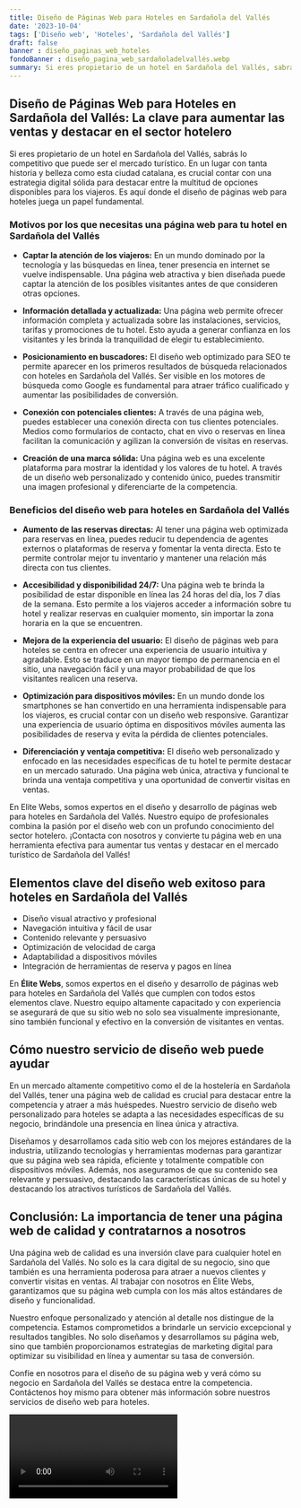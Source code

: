 ```yaml
---
title: Diseño de Páginas Web para Hoteles en Sardañola del Vallés
date: '2023-10-04'
tags: ['Diseño web', 'Hoteles', 'Sardañola del Vallés']
draft: false
banner : diseño_paginas_web_hoteles
fondoBanner : diseño_pagina_web_sardañoladelvallés.webp
summary: Si eres propietario de un hotel en Sardañola del Vallés, sabrás lo competitivo que puede ser el mercado turístico. En un lugar con tanta historia y belleza como esta ciudad catalana, es crucial contar con una estrategia digital sólida para destacar entre la multitud de opciones disponibles para los viajeros. Es aquí donde el diseño de páginas web para hoteles juega un papel fundamental.
---
```


## **Diseño de Páginas Web para Hoteles en Sardañola del Vallés: La clave para aumentar las ventas y destacar en el sector hotelero**

Si eres propietario de un hotel en Sardañola del Vallés, sabrás lo competitivo que puede ser el mercado turístico. En un lugar con tanta historia y belleza como esta ciudad catalana, es crucial contar con una estrategia digital sólida para destacar entre la multitud de opciones disponibles para los viajeros. Es aquí donde el diseño de páginas web para hoteles juega un papel fundamental.

### **Motivos por los que necesitas una página web para tu hotel en Sardañola del Vallés**

- **Captar la atención de los viajeros:** En un mundo dominado por la tecnología y las búsquedas en línea, tener presencia en internet se vuelve indispensable. Una página web atractiva y bien diseñada puede captar la atención de los posibles visitantes antes de que consideren otras opciones.

- **Información detallada y actualizada:** Una página web permite ofrecer información completa y actualizada sobre las instalaciones, servicios, tarifas y promociones de tu hotel. Esto ayuda a generar confianza en los visitantes y les brinda la tranquilidad de elegir tu establecimiento.

- **Posicionamiento en buscadores:** El diseño web optimizado para SEO te permite aparecer en los primeros resultados de búsqueda relacionados con hoteles en Sardañola del Vallés. Ser visible en los motores de búsqueda como Google es fundamental para atraer tráfico cualificado y aumentar las posibilidades de conversión.

- **Conexión con potenciales clientes:** A través de una página web, puedes establecer una conexión directa con tus clientes potenciales. Medios como formularios de contacto, chat en vivo o reservas en línea facilitan la comunicación y agilizan la conversión de visitas en reservas.

- **Creación de una marca sólida:** Una página web es una excelente plataforma para mostrar la identidad y los valores de tu hotel. A través de un diseño web personalizado y contenido único, puedes transmitir una imagen profesional y diferenciarte de la competencia.

### **Beneficios del diseño web para hoteles en Sardañola del Vallés**

- **Aumento de las reservas directas:** Al tener una página web optimizada para reservas en línea, puedes reducir tu dependencia de agentes externos o plataformas de reserva y fomentar la venta directa. Esto te permite controlar mejor tu inventario y mantener una relación más directa con tus clientes.

- **Accesibilidad y disponibilidad 24/7:** Una página web te brinda la posibilidad de estar disponible en línea las 24 horas del día, los 7 días de la semana. Esto permite a los viajeros acceder a información sobre tu hotel y realizar reservas en cualquier momento, sin importar la zona horaria en la que se encuentren.

- **Mejora de la experiencia del usuario:** El diseño de páginas web para hoteles se centra en ofrecer una experiencia de usuario intuitiva y agradable. Esto se traduce en un mayor tiempo de permanencia en el sitio, una navegación fácil y una mayor probabilidad de que los visitantes realicen una reserva.

- **Optimización para dispositivos móviles:** En un mundo donde los smartphones se han convertido en una herramienta indispensable para los viajeros, es crucial contar con un diseño web responsive. Garantizar una experiencia de usuario óptima en dispositivos móviles aumenta las posibilidades de reserva y evita la pérdida de clientes potenciales.

- **Diferenciación y ventaja competitiva:** El diseño web personalizado y enfocado en las necesidades específicas de tu hotel te permite destacar en un mercado saturado. Una página web única, atractiva y funcional te brinda una ventaja competitiva y una oportunidad de convertir visitas en ventas.

En Elite Webs, somos expertos en el diseño y desarrollo de páginas web para hoteles en Sardañola del Vallés. Nuestro equipo de profesionales combina la pasión por el diseño web con un profundo conocimiento del sector hotelero. ¡Contacta con nosotros y convierte tu página web en una herramienta efectiva para aumentar tus ventas y destacar en el mercado turístico de Sardañola del Vallés!

<GifSeo />

<Cta />

## Elementos clave del diseño web exitoso para hoteles en Sardañola del Vallés

- Diseño visual atractivo y profesional
- Navegación intuitiva y fácil de usar
- Contenido relevante y persuasivo
- Optimización de velocidad de carga
- Adaptabilidad a dispositivos móviles
- Integración de herramientas de reserva y pagos en línea

En **Élite Webs**, somos expertos en el diseño y desarrollo de páginas web para hoteles en Sardañola del Vallés que cumplen con todos estos elementos clave. Nuestro equipo altamente capacitado y con experiencia se asegurará de que su sitio web no solo sea visualmente impresionante, sino también funcional y efectivo en la conversión de visitantes en ventas.

## Cómo nuestro servicio de diseño web puede ayudar

En un mercado altamente competitivo como el de la hostelería en Sardañola del Vallés, tener una página web de calidad es crucial para destacar entre la competencia y atraer a más huéspedes. Nuestro servicio de diseño web personalizado para hoteles se adapta a las necesidades específicas de su negocio, brindándole una presencia en línea única y atractiva.

Diseñamos y desarrollamos cada sitio web con los mejores estándares de la industria, utilizando tecnologías y herramientas modernas para garantizar que su página web sea rápida, eficiente y totalmente compatible con dispositivos móviles. Además, nos aseguramos de que su contenido sea relevante y persuasivo, destacando las características únicas de su hotel y destacando los atractivos turísticos de Sardañola del Vallés.

## Conclusión: La importancia de tener una página web de calidad y contratarnos a nosotros

Una página web de calidad es una inversión clave para cualquier hotel en Sardañola del Vallés. No solo es la cara digital de su negocio, sino que también es una herramienta poderosa para atraer a nuevos clientes y convertir visitas en ventas. Al trabajar con nosotros en Élite Webs, garantizamos que su página web cumpla con los más altos estándares de diseño y funcionalidad.

Nuestro enfoque personalizado y atención al detalle nos distingue de la competencia. Estamos comprometidos a brindarle un servicio excepcional y resultados tangibles. No solo diseñamos y desarrollamos su página web, sino que también proporcionamos estrategias de marketing digital para optimizar su visibilidad en línea y aumentar su tasa de conversión.

Confíe en nosotros para el diseño de su página web y verá cómo su negocio en Sardañola del Vallés se destaca entre la competencia. Contáctenos hoy mismo para obtener más información sobre nuestros servicios de diseño web para hoteles.

<Video />

<CtaBot job='Hoteles' city='Sardañola del Vallés'/>

<Gmaps query='Sardañola del Vallés+españa+maps' />